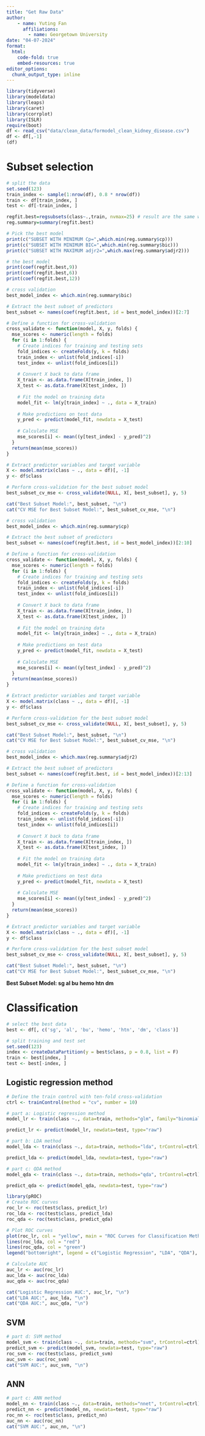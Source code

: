 ```yaml
---
title: "Get Raw Data"
author:
    - name: Yuting Fan
      affiliations:
        - name: Georgetown University
date: "04-07-2024"
format:  
  html:
    code-fold: true
    embed-resources: true
editor_options: 
  chunk_output_type: inline
---
```


```r
library(tidyverse)
library(modeldata)
library(leaps)
library(caret)
library(corrplot)
library(ISLR) 
require(boot)
df <- read_csv("data/clean_data/formodel_clean_kidney_disease.csv")
df <- df[,-1]
(df)
```
# Subset selection
```r
# split the data
set.seed(123)
train_index <- sample(1:nrow(df), 0.8 * nrow(df))
train <- df[train_index, ]
test <- df[-train_index, ]
```

```r
regfit.best=regsubsets(class~.,train, nvmax=25) # result are the same with method forward/backward
reg.summary=summary(regfit.best)

# Pick the best model
print(c("SUBSET WITH MINIMUM Cp=",which.min(reg.summary$cp)))
print(c("SUBSET WITH MINIMUM BIC=",which.min(reg.summary$bic)))
print(c("SUBSET WITH MAXIMUM adjr2=",which.max(reg.summary$adjr2)))

# the best model
print(coef(regfit.best,9))
print(coef(regfit.best,6))
print(coef(regfit.best,12))
```
```r
# cross validation
best_model_index <- which.min(reg.summary$bic)

# Extract the best subset of predictors
best_subset <- names(coef(regfit.best, id = best_model_index))[2:7]

# Define a function for cross-validation
cross_validate <- function(model, X, y, folds) {
  mse_scores <- numeric(length = folds)
  for (i in 1:folds) {
    # Create indices for training and testing sets
    fold_indices <- createFolds(y, k = folds)
    train_index <- unlist(fold_indices[-i])
    test_index <- unlist(fold_indices[i])
    
    # Convert X back to data frame
    X_train <- as.data.frame(X[train_index, ])
    X_test <- as.data.frame(X[test_index, ])
    
    # Fit the model on training data
    model_fit <- lm(y[train_index] ~ ., data = X_train)
    
    # Make predictions on test data
    y_pred <- predict(model_fit, newdata = X_test)
    
    # Calculate MSE
    mse_scores[i] <- mean((y[test_index] - y_pred)^2)
  }
  return(mean(mse_scores))
}

# Extract predictor variables and target variable
X <- model.matrix(class ~ ., data = df)[, -1]
y <- df$class

# Perform cross-validation for the best subset model
best_subset_cv_mse <- cross_validate(NULL, X[, best_subset], y, 5)

cat("Best Subset Model:", best_subset, "\n")
cat("CV MSE for Best Subset Model:", best_subset_cv_mse, "\n")
```

```r
# cross validation
best_model_index <- which.min(reg.summary$cp)

# Extract the best subset of predictors
best_subset <- names(coef(regfit.best, id = best_model_index))[2:10]

# Define a function for cross-validation
cross_validate <- function(model, X, y, folds) {
  mse_scores <- numeric(length = folds)
  for (i in 1:folds) {
    # Create indices for training and testing sets
    fold_indices <- createFolds(y, k = folds)
    train_index <- unlist(fold_indices[-i])
    test_index <- unlist(fold_indices[i])
    
    # Convert X back to data frame
    X_train <- as.data.frame(X[train_index, ])
    X_test <- as.data.frame(X[test_index, ])
    
    # Fit the model on training data
    model_fit <- lm(y[train_index] ~ ., data = X_train)
    
    # Make predictions on test data
    y_pred <- predict(model_fit, newdata = X_test)
    
    # Calculate MSE
    mse_scores[i] <- mean((y[test_index] - y_pred)^2)
  }
  return(mean(mse_scores))
}

# Extract predictor variables and target variable
X <- model.matrix(class ~ ., data = df)[, -1]
y <- df$class

# Perform cross-validation for the best subset model
best_subset_cv_mse <- cross_validate(NULL, X[, best_subset], y, 5)

cat("Best Subset Model:", best_subset, "\n")
cat("CV MSE for Best Subset Model:", best_subset_cv_mse, "\n")
```

```r
# cross validation
best_model_index <- which.max(reg.summary$adjr2)

# Extract the best subset of predictors
best_subset <- names(coef(regfit.best, id = best_model_index))[2:13]

# Define a function for cross-validation
cross_validate <- function(model, X, y, folds) {
  mse_scores <- numeric(length = folds)
  for (i in 1:folds) {
    # Create indices for training and testing sets
    fold_indices <- createFolds(y, k = folds)
    train_index <- unlist(fold_indices[-i])
    test_index <- unlist(fold_indices[i])
    
    # Convert X back to data frame
    X_train <- as.data.frame(X[train_index, ])
    X_test <- as.data.frame(X[test_index, ])
    
    # Fit the model on training data
    model_fit <- lm(y[train_index] ~ ., data = X_train)
    
    # Make predictions on test data
    y_pred <- predict(model_fit, newdata = X_test)
    
    # Calculate MSE
    mse_scores[i] <- mean((y[test_index] - y_pred)^2)
  }
  return(mean(mse_scores))
}

# Extract predictor variables and target variable
X <- model.matrix(class ~ ., data = df)[, -1]
y <- df$class

# Perform cross-validation for the best subset model
best_subset_cv_mse <- cross_validate(NULL, X[, best_subset], y, 5)

cat("Best Subset Model:", best_subset, "\n")
cat("CV MSE for Best Subset Model:", best_subset_cv_mse, "\n")
```

**Best Subset Model: sg al bu hemo htn dm** 

# Classification
```r
# select the best data
best <- df[, c('sg', 'al', 'bu', 'hemo', 'htn', 'dm', 'class')]

# split training and test set
set.seed(123)
index <- createDataPartition(y = best$class, p = 0.8, list = F)
train <- best[index, ]
test <- best[-index, ]
```

## Logistic regression method
```r
# Define the train control with ten-fold cross-validation
ctrl <- trainControl(method = "cv", number = 10)

# part a: Logistic regression method
model_lr <- train(class ~., data=train, methods="glm", family="binomial", trControl=ctrl)

predict_lr <- predict(model_lr, newdata=test, type="raw")

# part b: LDA method
model_lda <- train(class ~., data=train, methods="lda", trControl=ctrl)

predict_lda <- predict(model_lda, newdata=test, type="raw")

# part c: QDA method
model_qda <- train(class ~., data=train, methods="qda", trControl=ctrl)

predict_qda <- predict(model_qda, newdata=test, type="raw")

library(pROC)
# Create ROC curves
roc_lr <- roc(test$class, predict_lr)
roc_lda <- roc(test$class, predict_lda)
roc_qda <- roc(test$class, predict_qda)

# Plot ROC curves
plot(roc_lr, col = "yellow", main = "ROC Curves for Classification Methods")
lines(roc_lda, col = "red")
lines(roc_qda, col = "green")
legend("bottomright", legend = c("Logistic Regression", "LDA", "QDA"), col = c("yellow", "red", "green"), lty = 1)

# Calculate AUC
auc_lr <- auc(roc_lr)
auc_lda <- auc(roc_lda)
auc_qda <- auc(roc_qda)

cat("Logistic Regression AUC:", auc_lr, "\n")
cat("LDA AUC:", auc_lda, "\n")
cat("QDA AUC:", auc_qda, "\n")
```

## SVM
```r
# part d: SVM method
model_svm <- train(class ~., data=train, methods="svm", trControl=ctrl)
predict_svm <- predict(model_svm, newdata=test, type="raw")
roc_svm <- roc(test$class, predict_svm)
auc_svm <- auc(roc_svm)
cat("SVM AUC:", auc_svm, "\n")
```

## ANN
```r
# part c: ANN method
model_nn <- train(class ~., data=train, methods="nnet", trControl=ctrl)
predict_nn <- predict(model_nn, newdata=test, type="raw")
roc_nn <- roc(test$class, predict_nn)
auc_nn <- auc(roc_nn)
cat("SVM AUC:", auc_nn, "\n")
```